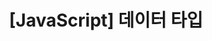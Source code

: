 ---
title: "[JavaScript] 데이터 타입"
description: "자바스크립트 데이터 타입에 대해 알아보았습니다."
publishDate: "2024.05-28"
tags:
  -
pinned: false
---